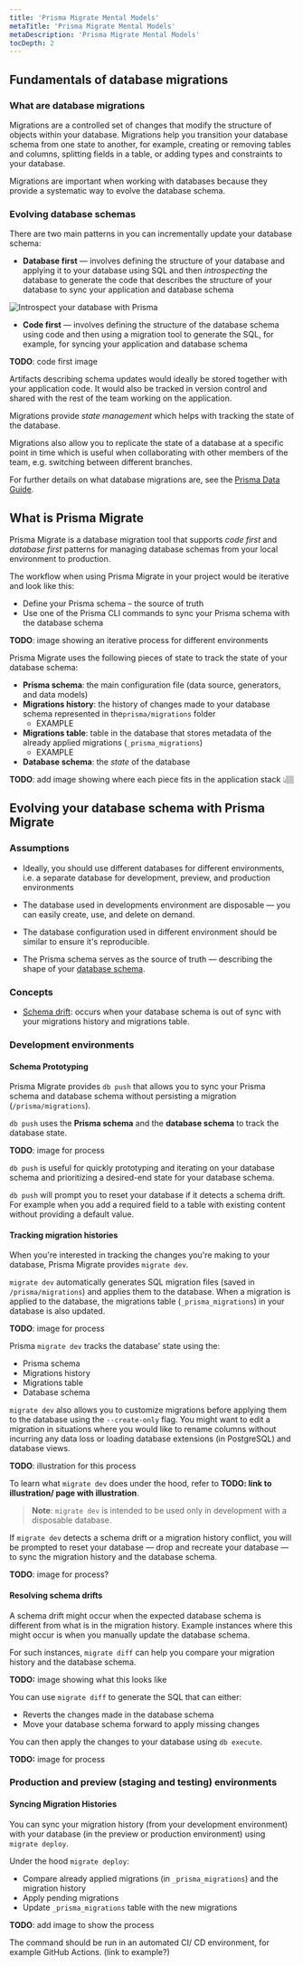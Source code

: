 ```yaml
---
title: 'Prisma Migrate Mental Models'
metaTitle: 'Prisma Migrate Mental Models'
metaDescription: 'Prisma Migrate Mental Models'
tocDepth: 2
---
```


## Fundamentals of database migrations

### What are database migrations

Migrations are a controlled set of changes that modify the structure of objects within your database. Migrations help you transition your database schema from one state to another, for example, creating or removing tables and columns, splitting fields in a table, or adding types and constraints to your database.

Migrations are important when working with databases because they provide a systematic way to evolve the database schema.

### Evolving database schemas

There are two main patterns in you can incrementally update your database schema:

- **Database first** — involves defining the structure of your database and applying it to your database using SQL and then _introspecting_ the database to generate the code that describes the structure of your database to sync your application and database schema

![Introspect your database with Prisma](https://res.cloudinary.com/prismaio/image/upload/v1628761155/docs/f7itiYw.png)

- **Code first** — involves defining the structure of the database schema using code and then using a migration tool to generate the SQL, for example, for syncing your application and database schema

**TODO**: code first image

Artifacts describing schema updates would ideally be stored together with your application code. It would also be tracked in version control and shared with the rest of the team working on the application.

Migrations provide _state management_ which helps with tracking the state of the database.

Migrations also allow you to replicate the state of a database at a specific point in time which is useful when collaborating with other members of the team, e.g. switching between different branches.

For further details on what database migrations are, see the [Prisma Data Guide](https://www.prisma.io/dataguide/types/relational/what-are-database-migrations).

## What is Prisma Migrate

Prisma Migrate is a database migration tool that supports _code first_ and _database first_ patterns for managing database schemas from your local environment to production.

The workflow when using Prisma Migrate in your project would be iterative and look like this:

- Define your Prisma schema – the source of truth
- Use one of the Prisma CLI commands to sync your Prisma schema with the database schema

**TODO**: image showing an iterative process for different environments

Prisma Migrate uses the following pieces of state to track the state of your database schema:

- **Prisma schema**: the main configuration file (data source, generators, and data models)
- **Migrations history**: the history of changes made to your database schema represented in the`prisma/migrations` folder
  - EXAMPLE
- **Migrations table**: table in the database that stores metadata of the already applied migrations (`_prisma_migrations`)
  - EXAMPLE
- **Database schema**: the _state_ of the database

**TODO**: add image showing where each piece fits in the application stack 👆🏽

## Evolving your database schema with Prisma Migrate

### Assumptions

- Ideally, you should use different databases for different environments, i.e. a separate database for development, preview, and production environments
- The database used in developments environment are disposable — you can easily create, use, and delete on demand.
- The database configuration used in different environment should be similar to ensure it's reproducible.

- The Prisma schema serves as the source of truth — describing the shape of your [database schema](https://www.prisma.io/dataguide/intro/database-glossary#schema).

### Concepts

- [Schema drift](https://www.prisma.io/docs/guides/database/developing-with-prisma-migrate/troubleshooting-development#schema-drift): occurs when your database schema is out of sync with your migrations history and migrations table.

### Development environments

#### Schema Prototyping

Prisma Migrate provides `db push` that allows you to sync your Prisma schema and database schema without persisting a migration (`/prisma/migrations`).

`db push` uses the **Prisma schema** and the **database schema** to track the database state.

**TODO**: image for process

`db push` is useful for quickly prototyping and iterating on your database schema and prioritizing a desired-end state for your database schema.

`db push` will prompt you to reset your database if it detects a schema drift. For example when you add a required field to a table with existing content without providing a default value.

#### Tracking migration histories

When you're interested in tracking the changes you're making to your database, Prisma Migrate provides `migrate dev`.

`migrate dev` automatically generates SQL migration files (saved in `/prisma/migrations`) and applies them to the database. When a migration is applied to the database, the migrations table (`_prisma_migrations`) in your database is also updated.

**TODO**: image for process

Prisma `migrate dev` tracks the database' state using the:

- Prisma schema
- Migrations history
- Migrations table
- Database schema

`migrate dev` also allows you to customize migrations before applying them to the database using the `--create-only` flag. You might want to edit a migration in situations where you would like to rename columns without incurring any data loss or loading database extensions (in PostgreSQL) and database views.

**TODO**: illustration for this process

To learn what `migrate dev` does under the hood, refer to **TODO: link to illustration/ page with illustration**.

> **Note**: `migrate dev` is intended to be used only in development with a disposable database.

If `migrate dev` detects a schema drift or a migration history conflict, you will be prompted to reset your database — drop and recreate your database — to sync the migration history and the database schema.

**TODO**: image for process?

#### Resolving schema drifts

A schema drift might occur when the expected database schema is different from what is in the migration history. Example instances where this might occur is when you manually update the database schema.

For such instances, `migrate diff` can help you compare your migration history and the database schema.

**TODO:** image showing what this looks like

You can use `migrate diff` to generate the SQL that can either:

- Reverts the changes made in the database schema
- Move your database schema forward to apply missing changes

You can then apply the changes to your database using `db execute`.

**TODO:** image for process

### Production and preview (staging and testing) environments

#### Syncing Migration Histories

You can sync your migration history (from your development environment) with your database (in the preview or production environment) using `migrate deploy`.

Under the hood `migrate deploy`:

- Compare already applied migrations (in `_prisma_migrations`) and the migration history
- Apply pending migrations
- Update `_prisma_migrations` table with the new migrations

**TODO**: add image to show the process

The command should be run in an automated CI/ CD environment, for example GitHub Actions. (link to example?)
